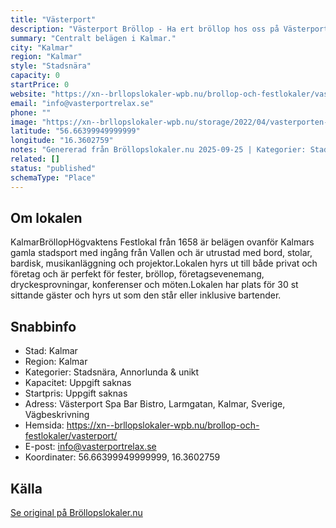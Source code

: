 ```yaml
---
title: "Västerport"
description: "Västerport Bröllop - Ha ert bröllop hos oss på Västerport. Se vår fina Bröllopslokal. Skicka gärna en förfrågan så hjälper vi Er!"
summary: "Centralt belägen i Kalmar."
city: "Kalmar"
region: "Kalmar"
style: "Stadsnära"
capacity: 0
startPrice: 0
website: "https://xn--brllopslokaler-wpb.nu/brollop-och-festlokaler/vasterport/"
email: "info@vasterportrelax.se"
phone: ""
image: "https://xn--brllopslokaler-wpb.nu/storage/2022/04/vasterporten-brollopslokal-kalmar-visningsbild.webp"
latitude: "56.66399949999999"
longitude: "16.3602759"
notes: "Genererad från Bröllopslokaler.nu 2025-09-25 | Kategorier: Stadsnära, Annorlunda & unikt"
related: []
status: "published"
schemaType: "Place"
---
```


## Om lokalen

KalmarBröllopHögvaktens Festlokal från 1658 är belägen ovanför Kalmars gamla stadsport med ingång från Vallen och är utrustad med bord, stolar, bardisk, musikanläggning och projektor.Lokalen hyrs ut till både privat och företag och är perfekt för fester, bröllop, företagsevenemang, dryckesprovningar, konferenser och möten.Lokalen har plats för 30 st sittande gäster och hyrs ut som den står eller inklusive bartender.

## Snabbinfo

- Stad: Kalmar
- Region: Kalmar
- Kategorier: Stadsnära, Annorlunda & unikt
- Kapacitet: Uppgift saknas
- Startpris: Uppgift saknas
- Adress: Västerport Spa Bar Bistro, Larmgatan, Kalmar, Sverige, Vägbeskrivning
- Hemsida: https://xn--brllopslokaler-wpb.nu/brollop-och-festlokaler/vasterport/
- E-post: info@vasterportrelax.se
- Koordinater: 56.66399949999999, 16.3602759

## Källa

[Se original på Bröllopslokaler.nu](https://xn--brllopslokaler-wpb.nu/brollop-och-festlokaler/vasterport/)
